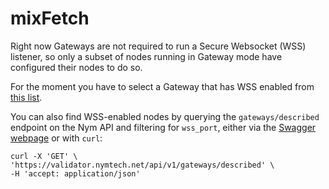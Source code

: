 # mixFetch


<Callout type="info" emoji="ℹ️">
  Right now Gateways are not required to run a Secure Websocket (WSS) listener, so only a subset of nodes running in Gateway mode have configured their nodes to do so.

  For the moment you have to select a Gateway that has WSS enabled from [this list](https://harbourmaster.nymtech.net/v1/services?wss=true).

  You can also find WSS-enabled nodes by querying the `gateways/described` endpoint on the Nym API and filtering for `wss_port`, either via the [Swagger webpage](https://validator.nymtech.net/api/swagger/index.html) or with `curl`:

  ```
curl -X 'GET' \
  'https://validator.nymtech.net/api/v1/gateways/described' \
  -H 'accept: application/json'
  ```
</Callout>


<MixFetch />
<FormattedMixFetchExampleCode />
